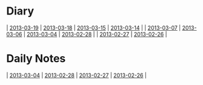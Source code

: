 = Diary =
| [[2013-03-19]] | [[2013-03-18]] | [[2013-03-15]] | [[2013-03-14]] |
| [[2013-03-07]] | [[2013-03-06]] | [[2013-03-04]] | [[2013-02-28]] |
| [[2013-02-27]] | [[2013-02-26]] |

= Daily Notes =
| [[2013-03-04]] | [[2013-02-28]] | [[2013-02-27]] | [[2013-02-26]] |


